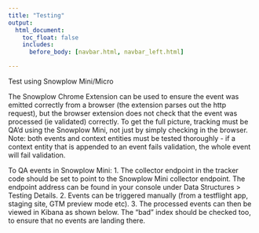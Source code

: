 ```yaml
---
title: "Testing"
output:
  html_document:
    toc_float: false
    includes:
      before_body: [navbar.html, navbar_left.html]

---
```


Test using Snowplow Mini/Micro

The Snowplow Chrome Extension can be used to ensure the event was emitted correctly
from a browser (the extension parses out the http request), but the browser extension
does not check that the event was processed (ie validated) correctly. To get the full
picture, tracking must be QA’d using the Snowplow Mini, not just by simply checking in the
browser.
Note: both events and context entities must be tested thoroughly - if a context entity
that is appended to an event fails validation, the whole event will fail validation.

To QA events in Snowplow Mini:
1. The collector endpoint in the tracker code should be set to point to the Snowplow
Mini collector endpoint. The endpoint address can be found in your console under
Data Structures > Testing Details.
2. Events can be triggered manually (from a testflight app, staging site, GTM preview
mode etc).
3. The processed events can then be viewed in Kibana as shown below. The “bad”
index should be checked too, to ensure that no events are landing there.